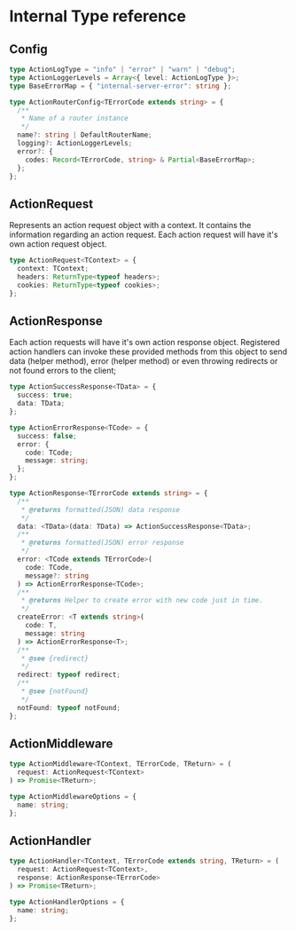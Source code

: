 # Internal Type reference

## Config

```ts
type ActionLogType = "info" | "error" | "warn" | "debug";
type ActionLoggerLevels = Array<{ level: ActionLogType }>;
type BaseErrorMap = { "internal-server-error": string };

type ActionRouterConfig<TErrorCode extends string> = {
  /**
   * Name of a router instance
   */
  name?: string | DefaultRouterName;
  logging?: ActionLoggerLevels;
  error?: {
    codes: Record<TErrorCode, string> & Partial<BaseErrorMap>;
  };
};
```

## ActionRequest

Represents an action request object with a context.
It contains the information regarding an action request.
Each action request will have it's own action request object.

```ts
type ActionRequest<TContext> = {
  context: TContext;
  headers: ReturnType<typeof headers>;
  cookies: ReturnType<typeof cookies>;
};
```

## ActionResponse

Each action requests will have it's own action
response object. Registered action handlers can invoke these
provided methods from this object to send data (helper method), error (helper method)
or even throwing redirects or not found errors to the client;

```ts
type ActionSuccessResponse<TData> = {
  success: true;
  data: TData;
};

type ActionErrorResponse<TCode> = {
  success: false;
  error: {
    code: TCode;
    message: string;
  };
};

type ActionResponse<TErrorCode extends string> = {
  /**
   * @returns formatted(JSON) data response
   */
  data: <TData>(data: TData) => ActionSuccessResponse<TData>;
  /**
   * @returns formatted(JSON) error response
   */
  error: <TCode extends TErrorCode>(
    code: TCode,
    message?: string
  ) => ActionErrorResponse<TCode>;
  /**
   * @returns Helper to create error with new code just in time.
   */
  createError: <T extends string>(
    code: T,
    message: string
  ) => ActionErrorResponse<T>;
  /**
   * @see {redirect}
   */
  redirect: typeof redirect;
  /**
   * @see {notFound}
   */
  notFound: typeof notFound;
};
```

## ActionMiddleware

```ts
type ActionMiddleware<TContext, TErrorCode, TReturn> = (
  request: ActionRequest<TContext>
) => Promise<TReturn>;

type ActionMiddlewareOptions = {
  name: string;
};
```

## ActionHandler

```ts
type ActionHandler<TContext, TErrorCode extends string, TReturn> = (
  request: ActionRequest<TContext>,
  response: ActionResponse<TErrorCode>
) => Promise<TReturn>;

type ActionHandlerOptions = {
  name: string;
};
```
